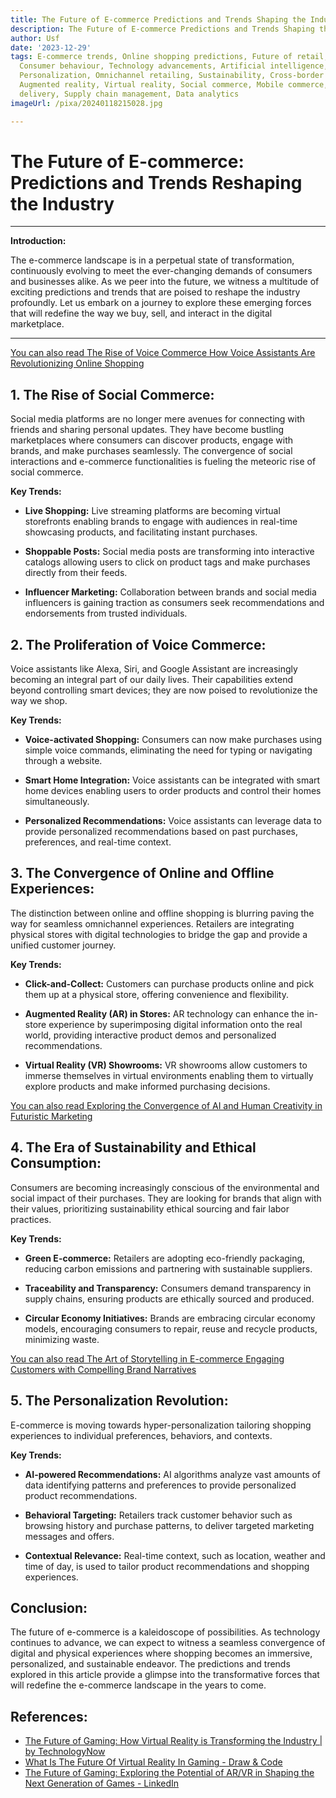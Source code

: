 ```yaml
---
title: The Future of E-commerce Predictions and Trends Shaping the Industry
description: The Future of E-commerce Predictions and Trends Shaping the Industry
author: Usf
date: '2023-12-29'
tags: E-commerce trends, Online shopping predictions, Future of retail, Digital transformation,
  Consumer behaviour, Technology advancements, Artificial intelligence, Machine learning,
  Personalization, Omnichannel retailing, Sustainability, Cross-border e-commerce,
  Augmented reality, Virtual reality, Social commerce, Mobile commerce, Last-mile
  delivery, Supply chain management, Data analytics
imageUrl: /pixa/20240118215028.jpg

---
```

# The Future of E-commerce: Predictions and Trends Reshaping the Industry

---

**Introduction:**

The e-commerce landscape is in a perpetual state of transformation, continuously evolving to meet the  ever-changing demands of consumers and  businesses alike. As we peer into the  future, we witness a multitude of exciting predictions and trends that are poised to reshape the industry profoundly. Let us embark on  a journey to explore these emerging forces that will redefine the way we buy, sell, and interact in the digital marketplace.

---

[You can  also  read The Rise of Voice Commerce How Voice Assistants Are Revolutionizing Online Shopping](The%20Rise%20of%20Voice%20Commerce%20How%20Voice%20Assistants%20Are%20Revolutionizing%20Online%20Shopping)


## 1. The Rise of Social Commerce:

Social media platforms are no longer mere avenues for connecting with friends and sharing personal updates. They have become bustling marketplaces where consumers can discover products, engage  with brands, and make purchases seamlessly. The convergence of social interactions and e-commerce  functionalities  is fueling the meteoric rise  of social commerce.

**Key  Trends:**

- **Live Shopping:** Live streaming platforms are becoming  virtual storefronts enabling brands to engage  with audiences in real-time showcasing products, and  facilitating instant purchases.

- **Shoppable Posts:**  Social media posts are transforming into interactive catalogs allowing users to click on product tags and  make purchases  directly from  their feeds.

- **Influencer  Marketing:** Collaboration between  brands and social media  influencers is gaining traction as consumers seek recommendations  and endorsements from trusted individuals.

## 2. The Proliferation of Voice Commerce:

Voice assistants like  Alexa, Siri, and  Google Assistant are increasingly becoming an integral part of our daily lives. Their capabilities extend beyond controlling  smart devices; they are now poised to revolutionize the  way we shop.

**Key Trends:**

-  **Voice-activated Shopping:** Consumers can  now make purchases using simple voice commands, eliminating  the need for typing or navigating through a website.

-  **Smart Home Integration:** Voice assistants can be integrated with smart home  devices enabling users to order products and control their homes  simultaneously.

- **Personalized Recommendations:** Voice assistants can leverage data to  provide personalized recommendations based on past purchases, preferences, and  real-time context.

## 3. The Convergence of Online and Offline Experiences:

The distinction between online and offline shopping is blurring paving  the way for seamless  omnichannel experiences. Retailers are integrating physical stores with digital technologies to bridge the gap and provide a unified customer journey.

**Key  Trends:**

- **Click-and-Collect:** Customers can purchase products  online and pick them up at a physical store, offering convenience and flexibility.

- **Augmented Reality (AR) in Stores:** AR technology can enhance the in-store experience by superimposing digital information onto the real world, providing  interactive product  demos and  personalized recommendations.

- **Virtual Reality (VR) Showrooms:** VR showrooms allow customers to immerse themselves  in virtual environments enabling them to virtually explore products and make informed purchasing decisions.

[You can also read Exploring the  Convergence  of AI and Human Creativity in Futuristic Marketing](Exploring%20the%20Convergence%20of%20AI%20and%20Human%20Creativity%20in%20Futuristic%20Marketing)


## 4.  The Era of Sustainability  and Ethical  Consumption:

Consumers are becoming  increasingly conscious of the environmental and social  impact of  their purchases. They are looking for brands that align with their values, prioritizing sustainability ethical sourcing and fair labor practices.

**Key Trends:**

- **Green E-commerce:** Retailers are adopting eco-friendly packaging, reducing carbon emissions and partnering with sustainable suppliers.

- **Traceability and Transparency:** Consumers demand transparency  in supply chains, ensuring products are ethically sourced and produced.

- **Circular Economy Initiatives:**  Brands are embracing circular economy  models, encouraging consumers to repair, reuse and recycle products, minimizing waste.

[You can also  read The Art of Storytelling in E-commerce Engaging Customers with Compelling Brand Narratives](The%20Art%20of%20Storytelling%20in%20E-commerce%20Engaging%20Customers%20with%20Compelling%20Brand%20Narratives)


## 5. The Personalization Revolution:

E-commerce  is moving towards hyper-personalization tailoring  shopping experiences to individual preferences, behaviors, and contexts.

**Key  Trends:**

- **AI-powered Recommendations:** AI algorithms analyze vast amounts  of data identifying patterns and preferences to provide  personalized product recommendations.

- **Behavioral Targeting:** Retailers track  customer behavior such as  browsing history and purchase patterns, to deliver targeted marketing messages and offers.

- **Contextual Relevance:** Real-time context, such as location, weather and time of day, is used to tailor product recommendations and  shopping experiences.

## Conclusion:

The future of e-commerce is a kaleidoscope of possibilities. As technology continues  to advance,  we can expect to witness a seamless convergence of digital  and  physical experiences where shopping becomes an immersive, personalized, and sustainable endeavor. The predictions and trends explored in this article provide a glimpse into the  transformative  forces that  will redefine the e-commerce landscape in the years to come.

## References:
- [The Future of Gaming: How Virtual Reality is Transforming the Industry | by TechnologyNow](https://medium.com/@technologynow/the-future-of-gaming-how-virtual-reality-is-transforming-the-industry-ef639c51df7d)
- [What Is The Future Of Virtual Reality In Gaming - Draw & Code](https://drawandcode.com/learning-zone/what-is-the-future-of-virtual-reality-in-gaming/)
- [The Future of Gaming: Exploring the Potential of AR/VR in Shaping the Next Generation of Games - LinkedIn](https://www.linkedin.com/pulse/future-gaming-exploring-potential-arvr-shaping-next-generation)
